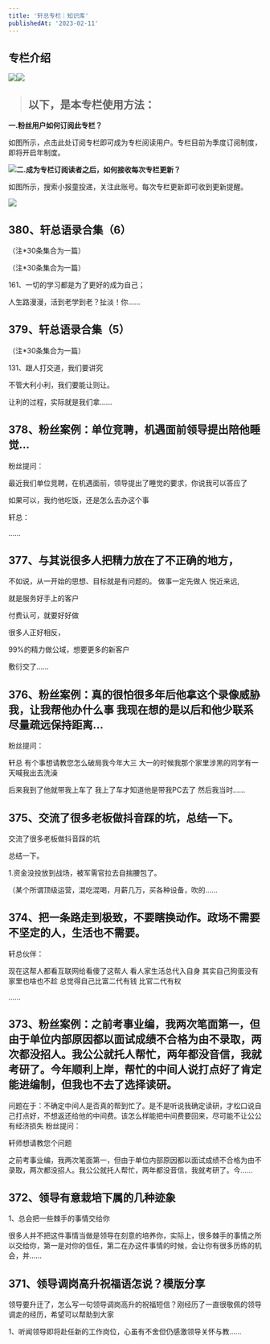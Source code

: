 ```yaml
---
title: '轩总专栏｜知识库'
publishedAt: '2023-02-11'
---
```


## 专栏介绍

![](https://static.xiaobot.net/file/2023-02-12/187077/7b39b7e2babb0e3acfaabcc707f925c7.png)![](https://static.xiaobot.net/file/2023-07-31/187077/c6746a860b5fb068be9ae0e25a558f3b.jpeg)
> 以下，是本专栏使用方法：
> ------------

**一.粉丝用户如何订阅此专栏？**

如图所示，点击此处订阅专栏即可成为专栏阅读用户。专栏目前为季度订阅制度，即将开启年制度。

![](https://static.xiaobot.net/file/2023-02-12/187077/c1f9d6b9525f4c22d07979b415daba98.jpeg)**二.成为专栏订阅读者之后，如何接收每次专栏更新？**

如图所示，搜索小报童投递，关注此账号。每次专栏更新即可收到更新提醒。

![](https://static.xiaobot.net/file/2023-02-12/187077/14fe62e06cdcf43844573e68c3b90ff8.jpeg)

## 380、轩总语录合集（6）
（注\*30条集合为一篇）

（注\*30条集合为一篇）

161、一切的学习都是为了更好的成为自己；

人生路漫漫，活到老学到老？扯淡！你......

## 379、轩总语录合集（5）
（注\*30条集合为一篇）

131、跟人打交道，我们要讲究

不管大利小利，我们要能让则让。

让利的过程，实际就是我们拿......

## 378、粉丝案例：单位竞聘，机遇面前领导提出陪他睡觉…
粉丝提问：

最近我们单位竞聘，在机遇面前，领导提出了睡觉的要求，你说我可以答应了

如果可以，我约他吃饭，还是怎么去办这个事

轩总：

......

## 377、与其说很多人把精力放在了不正确的地方，
不如说，从一开始的思想、目标就是有问题的。
做事一定先做人
悦近来远,

就是服务好手上的客户

付费认可，就要好好做

很多人正好相反，

99%的精力做公域，想要更多的新客户

敷衍交了......

## 376、粉丝案例：真的很怕很多年后他拿这个录像威胁我，让我帮他办什么事 我现在想的是以后和他少联系 尽量疏远保持距离…
粉丝提问：

轩总 有个事想请教您怎么破局我今年大三 大一的时候我那个家里涉黑的同学有一天喊我出去洗澡

后来我到了他就带我上车了 我上了车才知道他是带我PC去了 然后我当时......

## 375、交流了很多老板做抖音踩的坑，总结一下。
交流了很多老板做抖音踩的坑

总结一下。

1.资金没投放到战场，被军需官拉去自揣腰包了。

（某个所谓顶级运营，混吃混喝，月薪几万，买各种设备，吹的......

## 374、把一条路走到极致，不要瞎换动作。政场不需要不坚定的人，生活也不需要。
轩总伙伴：

现在这帮人都看互联网给看傻了这帮人 看人家生活总代入自身 其实自己狗蛋没有 家里也啥也不趁 总觉得自己比富二代有钱 比官二代有权

......

## 373、粉丝案例：之前考事业编，我两次笔面第一，但由于单位内部原因都以面试成绩不合格为由不录取，两次都没招人。我公公就托人帮忙，两年都没音信，我就考研了。今年顺利上岸，帮忙的中间人说打点好了肯定能进编制，但我也不去了选择读研。

问题在于：不确定中间人是否真的帮到忙了。是不是听说我确定读研，才松口说自己打点好，不想返还给他的中间费。该怎么样能把中间费要回来，尽可能不让公公有经济损失
粉丝提问：

轩师想请教您个问题

之前考事业编，我两次笔面第一，但由于单位内部原因都以面试成绩不合格为由不录取，两次都没招人。我公公就托人帮忙，两年都没音信，我就考研了。今......

## 372、领导有意栽培下属的几种迹象
1、总会把一些棘手的事情交给你

很多人并不把这件事情当做是领导在刻意的培养你，实际上，很多棘手的事情之所以交给你，第一是对你的信任，第二在办这件事情的时候，会让你有很多历练的机会，并......

## 371、领导调岗高升祝福语怎说？模版分享
领导要升迁了，怎么写一句领导调岗高升的祝福短信？刚经历了一直很敬佩的领导调走的经历，希望可以帮助到大家

1、听闻领导即将赴任新的工作岗位，心虽有不舍但仍感激领导关怀与教......

